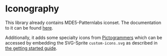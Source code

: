 
<Meta title="Iconography" />

# Iconography

This library already contains MDE5-Patternlabs iconset. The documentation to it can be found [here](https://patternlab.muenchen.space/?p=viewall-guidelines-icons).

Additionally, it adds some specialty icons from [Pictogrammers](https://pictogrammers.com/library/mdi) which can be accessed by embedding the SVG-Sprite `custom-icons.svg` as described in [the getting started guide](/docs/getting-started--docs#setup).

<IconGallery>
  <IconItem name="pencil">
    <svg fill="currentColor">
      <use href="#icon-pencil" />
    </svg>
  </IconItem>
  <IconItem name="dots-vertical">
    <svg fill="currentColor">
      <use href="#icon-dots-vertical" />
    </svg>
  </IconItem>
  <IconItem name="circle-off-outline">
    <svg fill="currentColor">
      <use href="#icon-circle-off-outline" />
    </svg>
  </IconItem>
  <IconItem name="account">
    <svg fill="currentColor">
      <use href="#icon-account" />
    </svg>
  </IconItem>
  <IconItem name="copy">
    <svg fill="currentColor">
      <use href="#icon-copy" />
    </svg>
  </IconItem>
  <IconItem name="printer">
    <svg fill="currentColor">
      <use href="#icon-printer" />
    </svg>
  </IconItem>
  <IconItem name="paperclip-straight">
    <svg fill="currentColor">
      <use href="#icon-paperclip-straight" />
    </svg>
  </IconItem>
  <IconItem name="user-fill">
    <svg fill="currentColor">
      <use href="#icon-user-fill" />
    </svg>
  </IconItem>
  <IconItem name="checklist">
    <svg fill="currentColor">
      <use href="#icon-checklist" />
    </svg>
  </IconItem>
  <IconItem name="order-bool-ascending">
    <svg fill="currentColor">
      <use href="#icon-order-bool-ascending" />
    </svg>
  </IconItem>
  <IconItem name="drag-vertical">
    <svg fill="currentColor">
      <use href="#icon-drag-vertical" />
    </svg>
  </IconItem>
</IconGallery>
